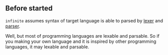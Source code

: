 ## Before started

`infinite` assumes syntax of target language is able to parsed by 
[lexer](https://en.wikipedia.org/wiki/Lexical_analysis) and [parser](https://en.wikipedia.org/wiki/Parsing).

Well, but most of programming languages are lexable and parsable. 
So if you making your own language and it is inspired by other programming languages, it may lexable and parsable.  
